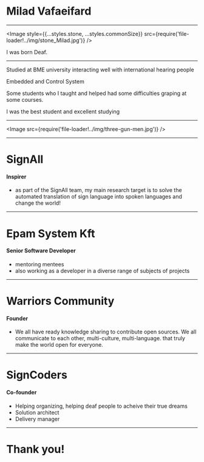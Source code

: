 
<Head>
    <title>Milad</title>
    <meta name='twitter:card' content='summary_large_image' />
    <meta name='twitter:site' content='@milad.vafaeifard' />
    <meta name='twitter:title' content='bout me' />
    <meta name='twitter:description' content='What happned to me?' />
    <meta name='twitter:image' content='milad' />
</Head>

# Milad Vafaeifard

---


<Image style={{...styles.stone, ...styles.commonSize}} src={require('file-loader!../img/stone_Milad.jpg')} />

I was born Deaf.

---

<Appear>	
	<p>Studied at BME university interacting well with international hearing people</p>
	<p>Embedded and Control System</p>
	<p>Some students who I taught and helped had some difficulties graping at some courses.</p>
	<p>I was the best student and excellent studying</p>
</Appear>

---

<Image src={require('file-loader!../img/three-gun-men.jpg')} />

---

# SignAll
#### Inspirer

- as part of the SignAll team, my main research target is to solve the automated translation of sign language into spoken languages and change the world!

---

# Epam System Kft
#### Senior Software Developer

- mentoring mentees
- also working as a developer in a diverse range of subjects of projects

---

# Warriors Community
#### Founder

- We all have ready knowledge sharing to contribute open sources. We all communicate to each other, multi-culture, multi-language. that truly make the world open for everyone.

---

# SignCoders
#### Co-founder

- Helping organizing, helping deaf people to acheive their true dreams
- Solution architect
- Delivery manager

---

# Thank you!


